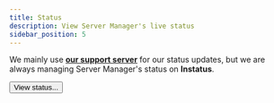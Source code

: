 ```yaml
---
title: Status
description: View Server Manager's live status
sidebar_position: 5
---
```


We mainly use **[our support server](/support)** for our status updates, but we are always managing Server Manager's status on **Instatus**.

<div className="pyc-hero__actions">
  <Button link="https://server-manager.instatus.com/">View status...</Button>
</div>

<br/>
